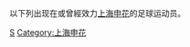 {{Catnav|頁面分類|...|各國足球|中國足球|中国足球俱乐部球员}}
{{Catnav|頁面分類|...|中国体育|中國足球|中国足球俱乐部|上海申花}}

以下列出现在或曾經效力[[上海申花|上海申花]]的足球运动员。
{{Commonscat|Players of Shanghai Shenhua}}

[[Category:效力中国足球俱乐部的球员|S]]
[[Category:上海申花|Category:上海申花]]